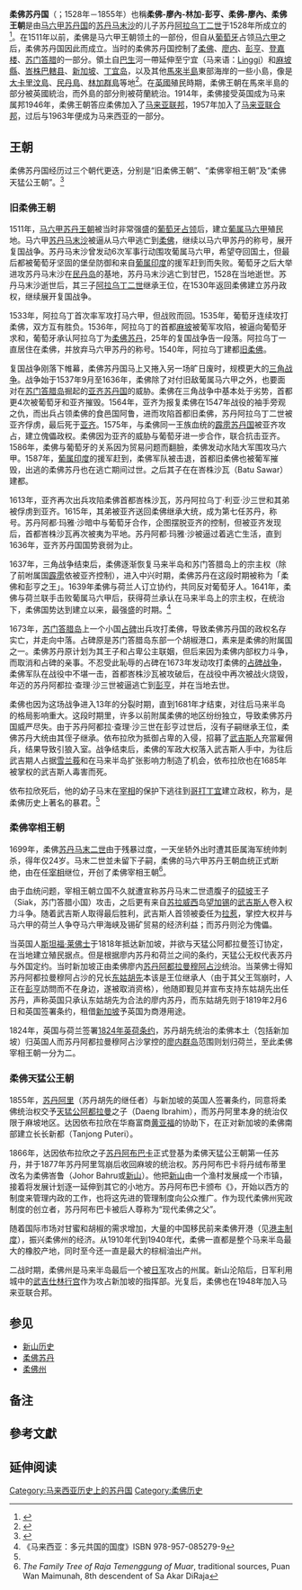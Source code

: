 {{expand language|time=2010-06-11T16:25:59+00:00}}
{{Infobox Former Country
|native_name=کسلطانن جوهر <br />Kesultanan Johor
|conventional_long_name = 柔佛苏丹国
|common_name            = 柔佛
|continent              = moved from Category:Asia to Southeast Asia
|region                 = 东南亚
|religion               = [[逊尼派|逊尼派]]
|flag_p1                = Flag_of_Malacca.svg
|p1                     = 马六甲苏丹国
|flag_s1                = Flag of Sultanate of Siak Sri Indrapura.svg
|s1                     = 锡亚克苏丹国
|flag_s2                = Flag of Riau-Lingga Sultanate.svg
|s2                     = 廖内-林加苏丹国
|flag_s3                
|s3                     = 马来属邦
|flag_s4                = 
|year_start             = 1528年
|year_end               = 1855年
|date_start             =
|date_end               =
|event_start            =
|event_end              = 
|image_flag             = Flag of Johor (1855 - 1865).svg
|image_coat             =
|symbol_type            =
|image_map              =Partition of the Johor Empire.png 
|image_map_caption      =
|capital                = [[旧柔佛|旧柔佛]]<br>[[新山|新山]]
|common_languages       = [[马来语|马来语]]
|government_type        = 君主制
|title_leader          = [[苏丹_(称谓)|蘇丹]]
|leader1 = 阿拉乌丁·利雅莎二世
|year_leader1 = 
|leader2 = 
|year_leader2 = 
|leader3 = 
|year_leader3 = 
|leader4 = 
|year_leader4 = 
|leader5 = 
|year_leader5 = 
|leader6 =
|year_leader6 =
|leader7 = 
|year_leader7 = 
|leader8 = 
|year_leader8 =
|leader9 = 
|year_leader9 = 1511–1513
|title_deputy = 宰相（Bendahara）
|deputy1 = 
|year_deputy1 = 
|deputy2 = 
|year_deputy2 = 
|deputy3 = 
|year_deputy3 = 
|deputy4 = 
|year_deputy4 = 
|deput5 = 
|year_deputy 5 = 
|deputy6 = 
|year_deputy6 = 
|type_house2 =
|currency               = {{link-en|斗锡|Tin ingot}}、黄金、银币
|today                  = {{flag|Malaysia}}<br />{{flag|Singapore}}<br />{{flag|Indonesia}}
}}
{{马来西亚历史}}
'''柔佛苏丹国'''（{{lang-ms|Kesultanan Johor}}；1528年－1855年）也稱'''柔佛-廖內-林加-彭亨、柔佛-廖內、柔佛王朝'''是由[[马六甲苏丹国|马六甲苏丹国]]的[[苏丹马末沙|苏丹马末沙]]的儿子苏丹[[阿拉乌丁二世|阿拉乌丁二世]]于1528年所成立的{{NoteTag|柔佛苏丹王朝的建立有几种不同的看法，根据《[[马来纪年|马来纪年]]》记载是自1528年由阿拉乌丁二世继位开始。也有说自1536年为葡萄牙所承认开始。亦有说自1540年定都于舊柔佛开始}}<ref>{{Cite web |url=http://www.royalark.net/Malaysia/malacca4.htm |title=Christopher Buyers – The Ruling House of Malacca-Johor |access-date=2014-04-09 |archive-date=2017-12-27 |archive-url=https://web.archive.org/web/20171227203840/http://www.royalark.net/Malaysia/malacca4.htm |dead-url=no }}</ref>。在1511年以前，柔佛是马六甲王朝领土的一部份，但自从[[葡萄牙|葡萄牙]]占领[[马六甲|马六甲]]之后，柔佛苏丹国因此而成立。当时的柔佛苏丹国控制了[[柔佛|柔佛]]、[[廖内|廖内]]、[[彭亨|彭亨]]、[[登嘉樓|登嘉楼]]、[[苏门答腊|苏门答腊]]的一部分。領土自[[巴生|巴生]]河一帶延伸至宁宜（马来语：[https://en.m.wikipedia.org/wiki/Linggi Linggi]）和{{tsl|ms|Tanjung Tuan|丹絨團}}[[麻坡縣|麻坡縣]]、[[峇株巴轄县|峇株巴轄县]]、[[新加坡|新加坡]]、[[丁宜岛|丁宜岛]]，以及其他[[馬來半島|馬來半島]]東部海岸的一些小島，像是[[大卡里汶島|大卡里汶島]]、[[民丹島|民丹島]]、[[林加群島|林加群島]]等地<ref>{{Cite book|title= A history of Johore, 1365–1895 (M.B.R.A.S. Reprints, 6.)|pages=36|author=[[Richard_Olaf_Winstedt|Winstedt R.O.]]|isbn= 983-99614-6-2|year= 1992|publisher=Malaysian Branch of the Royal Asiatic Society|location=Kuala Lumpur}}</ref>。在[[英國|英國]]殖民時期，柔佛王朝在馬來半島的部分被英國統治，而外島的部分則被荷蘭統治。1914年，柔佛接受英国成为马来属邦1946年，柔佛王朝答应柔佛加入了[[马来亚联邦|马来亚联邦]]，1957年加入了[[马来亚联合邦|马来亚联合邦]]，过后与1963年便成为马来西亚的一部分。

==王朝==
柔佛苏丹国经历过三个朝代更迭，分别是“旧柔佛王朝”、“柔佛宰相王朝”及“柔佛天猛公王朝”。<ref>{{Cite news|url=http://www.sinchew.com.my/node/1027316|title=旧—宰相—天猛公．柔王朝500年3朝代|author=|date=|work=[[星洲日报|星洲日报]]|accessdate=|archive-date=2019-06-07|archive-url=https://web.archive.org/web/20190607174715/http://www.sinchew.com.my/node/1027316|dead-url=no}}</ref>

=== 旧柔佛王朝 ===
{{主条目|马六甲围城战役 (1511年)|三角战争}}
1511年，[[马六甲苏丹王朝|马六甲苏丹王朝]]被当时非常强盛的[[葡萄牙-马六甲战役|葡萄牙占领]]后，建立[[葡属马六甲|葡属马六甲]]殖民地。马六甲[[苏丹马末沙|苏丹马末沙]]被逼从马六甲逃亡到[[柔佛|柔佛]]，继续以马六甲苏丹的称号，展开复国战争。苏丹马末沙曾发动6次军事行动围攻葡属马六甲，希望夺回国土，但最后都被葡萄牙坚固的堡垒防御和来自[[葡属印度|葡属印度]]的援军赶到而失败。葡萄牙之后大举进攻苏丹马末沙在[[民丹岛|民丹岛]]的基地，苏丹马末沙逃亡到甘巴，1528在当地逝世。苏丹马末沙逝世后，其三子[[阿拉乌丁二世|阿拉乌丁二世]]继承王位，在1530年返回柔佛建立苏丹政权，继续展开复国战争。

1533年，阿拉乌丁首次率军攻打马六甲，但战败而回。1535年，葡萄牙连续攻打柔佛，双方互有胜负。1536年，阿拉乌丁的首都[[麻坡|麻坡]]被葡军攻陷，被逼向葡萄牙求和，葡萄牙承认阿拉乌丁为[[柔佛苏丹|柔佛苏丹]]，25年的复国战争告一段落。阿拉乌丁一直居住在柔佛，并放弃马六甲苏丹的称号。1540年，阿拉乌丁建都[[旧柔佛|旧柔佛]]。

复国战争刚落下帷幕，柔佛苏丹国马上又捲入另一场旷日废时，规模更大的[[三角战争|三角战争]]。战争始于1537年9月至1636年，柔佛除了对付旧敌葡属马六甲之外，也要面对在[[苏门答腊岛|苏门答腊岛]]掘起的[[亞齊蘇丹國|亚齐苏丹国]]的威胁。柔佛在三角战争中基本处于劣势，首都更4次被葡萄牙和亚齐摧毁。1564年，亚齐为报复柔佛在1547年战役的袖手旁观之仇，而出兵占领柔佛的食邑国阿鲁，进而攻陷首都旧柔佛，苏丹阿拉乌丁二世被亚齐俘虏，最后死于[[亚齐|亚齐]]。1575年，与柔佛同一王族血统的[[霹雳苏丹国|霹雳苏丹国]]被亚齐攻占，建立傀儡政权。柔佛因为亚齐的威胁与葡萄牙进一步合作，联合抗击亚齐。1586年，柔佛与葡萄牙的关系因为贸易问题而翻臉，柔佛发动水陆大军围攻马六甲。1587年，[[葡属印度|葡属印度]]的援军赶到，柔佛军队被击退，首都旧柔佛也被葡军摧毁，出逃的柔佛苏丹{{link-ms|苏丹阿里·加拉·阿都·查理·沙二世|Sultan Ali Jalla Abdul Jalil Shah II}}也在逃亡期间过世。之后其子在{{link-ms|苏丹阿拉乌丁·利亚·沙三世|Sultan Alauddin Riayat Shah III}}在峇株沙瓦（Batu Sawar）建都。

1613年，亚齐再次出兵攻陷柔佛首都峇株沙瓦，苏丹阿拉乌丁·利亚·沙三世和其弟被俘虏到亚齐。1615年，其弟被亚齐送回柔佛继承大统，成为第七任苏丹，称号{{link-ms|苏丹阿都·玛雅·沙|Sultan Abdullah Ma'ayat Shah}}。苏丹阿都·玛雅·沙暗中与葡萄牙合作，企图摆脱亚齐的控制，但被亚齐发现后，首都峇株沙瓦再次被夷为平地。苏丹阿都·玛雅·沙被逼过着逃亡生活，直到1636年，亚齐苏丹国国势衰弱为止。

1637年，三角战争结束后，柔佛逐渐恢复马来半岛和苏门答腊岛上的宗主权（除了前咐属国[[霹靂州|霹雳]]依被亚齐控制），进入中兴时期，柔佛苏丹在这段时期被称为「柔佛和彭亨之王」。1639年柔佛与荷兰人订立协约，共同反对葡萄牙人。1641年，柔佛与荷兰联手击败葡属马六甲后，获得荷兰承认在马来半岛上的宗主权，在{{link-ms|苏丹阿都拉·查理·沙三世|Sultan Abdul Jalil Shah III}}统治下，柔佛国势达到建立以来，最强盛的时期。<ref name=":0">《马来西亚：多元共国的国度》ISBN 978-957-085279-9</ref>

1673年，[[蘇門答臘|苏门答腊岛]]上一个小国[[占碑|占碑]]出兵攻打柔佛，导致柔佛苏丹国的政权名存实亡，并走向中落。占碑原是苏门答腊岛东部一个胡椒港口，素来是柔佛的附属国之一。柔佛苏丹原计划为其王子和占卑公主联姻，但后来因为柔佛内部权力斗争，而取消和占碑的亲事。不忍受此恥辱的占碑在1673年发动攻打柔佛的[[占碑战争|占碑战争]]，柔佛军队在战役中不堪一击，首都峇株沙瓦被攻破后，在战役中再次被战火烧毁，年迈的苏丹阿都拉·查理·沙三世被逼逃亡到[[彭亨|彭亨]]，并在当地去世。

柔佛也因为这场战争进入13年的分裂时期，直到1681年才结束，对往后马来半岛的格局影响重大。这段时期里，许多以前附属柔佛的地区纷纷独立，导致柔佛苏丹国威严尽失。由于苏丹阿都拉·查理·沙三世在彭亨过世后，沒有子嗣继承王位，柔佛苏丹大统由其侄子{{link-ms|苏丹依布拉欣|Sultan Ibrahim Shah, Johor}}继承。依布拉欣为抵御占卑的入侵，招募了[[武吉斯人|武吉斯人]]充當雇佣兵，结果导致引狼入室。战争结束后，柔佛的军政大权落入武吉斯人手中，为往后武吉期人占据[[雪兰莪|雪兰莪]]和在马来半岛扩张影响力制造了机会，依布拉欣也在1685年被掌权的武吉斯人毒害而死。

依布拉欣死后，他的幼子马末在[[盤陀訶羅|宰相]]的保护下逃往到[[哥打丁宜|哥打丁宜]]建立政权，称为{{link-ms|苏丹马末二世|Sultan Mahmud Shah II}}，是柔佛历史上著名的暴君。<ref name=":0" />

=== 柔佛宰相王朝 ===
1699年，柔佛[[苏丹马末二世|苏丹马末二世]]由于残暴过度，一天坐轿外出时遭其臣属海军统帅刺杀，得年仅24岁。马末二世並未留下子嗣，柔佛的马六甲苏丹王朝血统正式断绝，由在任[[盤陀訶羅|宰相]]继位，开创了柔佛宰相王朝<ref>''The Family Tree of Raja Temenggung of Muar'', traditional sources, Puan Wan Maimunah, 8th descendent of Sa Akar DiRaja</ref>。

由于血统问题，宰相王朝立国不久就遭宣称苏丹马末二世遗腹子的[[硕坡|硕坡]]王子（Siak，苏门答腊小国）攻击，之后更有来自[[苏拉威西|苏拉威西]]岛[[望加锡|望加锡]]的[[布吉人|武吉斯人]]卷入权力斗争。随着武吉斯人取得最后胜利，武吉斯人首领被委任为[[拉惹|拉惹]]，掌控大权并与马六甲的荷兰人争夺马六甲海峡及锡矿贸易的经济利益；而苏丹则沦为傀儡。

当英国人[[斯坦福·莱佛士|斯坦福·莱佛士]]于1818年抵达新加坡，并欲与天猛公阿都拉曼签订协定，在当地建立殖民据点。但是根据廖内苏丹和荷兰之间的条约，天猛公无权代表苏丹与外国定约。当时新加坡正由柔佛廖内[[苏丹阿都拉曼穆阿占沙|苏丹阿都拉曼穆阿占沙]]统治。当莱佛士得知苏丹阿都拉曼穆阿占沙的兄长[[东姑胡先|东姑胡先]]本该是王位继承人（由于其父王驾崩时，人正在[[彭亨|彭亨]]訪問而不在身边，遂被取消资格），他随即觐见并宣布支持东姑胡先出任苏丹，声称英国只承认东姑胡先为合法的廖内苏丹，而东姑胡先则于1819年2月6日和英国签署条约，租借[[新加坡|新加坡]]予英国为商港用途。

1824年，英国与荷兰签署[[1824年英荷条约|1824年英荷条约]]，苏丹胡先统治的柔佛本土（包括新加坡）归英国人而苏丹阿都拉曼穆阿占沙掌控的[[廖内群岛|廖内群岛]]范围则划归荷兰，至此柔佛宰相王朝一分为二。

===柔佛天猛公王朝===
{{see also|新山历史}}
1855年，[[苏丹阿里|苏丹阿里]]（苏丹胡先的继任者）与新加坡的英国人签署条约，同意将柔佛统治权交予[[天猛公阿都拉曼|天猛公阿都拉曼]]之子{{le|达因依布拉欣|Daeng Ibrahim}}（Daeng Ibrahim），而苏丹阿里本身的统治仅限于麻坡地区。达因依布拉欣在华裔富商[[黄亚福|黄亚福]]的协助下，在正对新加坡的柔佛南部建立长长新都{{le|丹绒布蒂里|Tanjong Puteri}}（Tanjong Puteri）。

1866年，达因依布拉欣之子[[苏丹阿布巴卡|苏丹阿布巴卡]]正式登基为柔佛天猛公王朝第一任苏丹，并于1877年苏丹阿里驾崩后收回麻坡的统治权。苏丹阿布巴卡将丹绒布蒂里改名为柔佛峇鲁（Johor Bahru或[[新山|新山]]）。他把[[新山|新山]]由一个渔村发展成一个市镇，接着将发展计划逐一延伸到其它的小地方。苏丹阿布巴卡颁布《{{le|柔佛宪法|Undang-undang_Tubuh_Negeri_Johor}}》，开始以西方的制度来管理内政的工作，也将这先进的管理制度向公众推广。作为现代柔佛州宪政制度的创立者，苏丹阿布巴卡被后人尊称为“现代柔佛之父”。

随着国际市场对甘蜜和胡椒的需求增加，大量的中国移民前来柔佛开港（见[[港主制度|港主制度]]），振兴柔佛州的经济。从1910年代到1940年代，柔佛一直都是整个马来半岛最大的橡胶产地，同时至今还一直是最大的棕榈油出产州。

二战时期，柔佛州是马来半岛最后一个被[[大日本帝國陸軍|日军]]攻占的州属。新山沦陷后，日军利用城中的[[武吉仕林行宫|武吉仕林行宫]]作为攻占新加坡的指挥部。光复后，柔佛也在1948年加入马来亚联合邦。

==参见==
{{Portal box|马来西亚}}
*[[新山历史|新山历史]]
*[[柔佛苏丹|柔佛苏丹]]
*[[柔佛州|柔佛州]]

==备注==
{{NoteFoot}}

==參考文獻==
{{reflist}}

== 延伸阅读 ==
{{Wikisource further reading}}

{{马来西亚主题}}

[[Category:马来西亚历史上的苏丹国|Category:马来西亚历史上的苏丹国]]
[[Category:柔佛历史|Category:柔佛历史]]